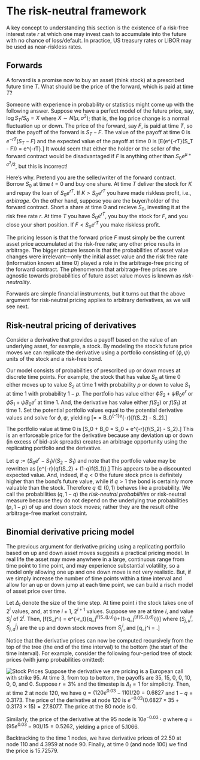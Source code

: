 # The risk-neutral framework

A key concept to understanding this section is the existence of a risk-free interest rate $r$ at which one may invest cash to accumulate into the future with no chance of loss/default.  In practice, US treasury rates or LIBOR may be used as near-riskless rates.

## Forwards

A forward is a promise now to buy an asset (think stock) at a prescribed future time $T$.  What should be the price of the forward, which is paid at time $T$?

Someone with experience in probability or statistics might come up with the following answer.  Suppose we have a perfect model of the future price, say, $\log S_T/S_0 = X$ where $X\sim N(\mu, \sigma^2)$; that is, the log price change is a normal fluctuation up or down.  The price of the forward, say $F$, is paid at time $T$, so that the payoff of the forward is $S_T - F$.  The value of the payoff at time $0$ is $e^{-rT}(S_T - F)$ and the expected value of the payoff at time $0$ is
\[E(e^{-rT}(S_T - F)) = e^{-rT}\left[S_0e^{\mu + \sigma^2/2}-F\right].\]
It would seem that either the holder or the seller of the forward contract would be disadvantaged if $F$ is anything other than $S_0e^{\mu + \sigma^2/2}$, but this is incorrect!

Here's why.  Pretend you are the seller/writer of the forward contract.  Borrow $S_0$ at time $t=0$ and buy one share.  At time $T$ deliver the stock for $K$ and repay the loan of $S_0e^{rT}$.  If $K > S_0e^{rT}$ you have made riskless profit, i.e., *arbitrage*.  On the other hand, suppose you are the buyer/holder of the forward contract.  Short a share at time $0$ and recieve $S_0$, investing it at the risk free rate $r$. At time $T$ you have $S_0e^{rT}$, you buy the stock for $F$, and you close your short position.  If $F < S_0e^{rT}$ you make riskless profit.  

The pricing lesson is that the forward price $F$ must simply be the current asset price accumulated at the risk-free rate; any other price results in arbitrage.  The bigger picture lesson is that the probabilities of asset value changes were irrelevant---only the initial asset value and the risk free rate (information known at time 0) played a role in the arbitrage-free pricing of the forward contract.  The phenomenon that arbitrage-free prices are agnostic towards probabilities of future asset value moves is known as *risk-neutrality*. 

Forwards are simple financial instruments, but it turns out that the above argument for risk-neutral pricing applies to arbitrary derivatives, as we will see next.

## Risk-neutral pricing of derivatives

Consider a derivative that provides a payoff based on the value of an underlying asset, for example, a stock.  By modeling the stock's future price moves we can replicate the derivative using a portfolio consisting of $(\phi, \psi)$ units of the stock and a risk-free bond.  

Our model consists of probabilities of prescribed up or down moves at discrete time points.  For example, the stock that has value $S_0$ at time $0$ either moves up to value $S_2$ at time 1 with probability $p$ or down to value $S_1$ at time $1$ with probability $1-p$.  The portfolio has value either $\phi S_2 + \psi B_0e^{r}$ or $\phi S_1 + \psi B_0e^{r}$ at time $1$.  And, the derivative has value either $f(S_2)$ or $f(S_1)$ at time $1$.  Set the potential portfolio values equal to the potential derivative values and solve for $\phi, \psi$, yielding
\[\phi = \frac{f(S_2)-f(S_1)}{S_2 - S_1}\quad\text{and}\quad \psi = B_0^{-1}e^{-r}[f(S_2) - \phi S_2].\]

The portfolio value at time 0 is
\[\phi S_0 + \psi B_0 = S_0 \frac{f(S_2)-f(S_1)}{S_2 - S_1} + e^{-r}\left\{f(S_2) - \frac{f(S_2)-f(S_1)}{S_2 - S_1}S_2\right\}.\]
This is an enforceable price for the derivative because any deviation up or down (in excess of bid-ask spreads) creates an arbitrage opportunity using the replicating portfolio and the derivative.  

Let $q := (S_0 e^r - S_1)/(S_2-S_1)$ and note that the portfolio value may be rewritten as
\[e^{-r}\left\{qf(S_2) + (1-q)f(S_1)\right\}.\]
This appears to be a discounted expected value.  And, indeed, if $q<0$ the future stock price is definitely higher than the bond's future value, while if $q>1$ the bond is certainly more valuable than the stock.  Therefore $q\in (0,1)$ behaves like a probability.  We call the probabilities $(q,1-q)$ the *risk-neutral probabilities* or risk-neutral measure because they do not depend on the underlying true probabilities $(p,1-p)$ of up and down stock moves; rather they are the result ofthe arbitrage-free market constraint.  

## Binomial derivative pricing model

The previous argument for derivative pricing using a replicating portfolio based on up and down asset moves suggests a practical pricing model.  In real life the asset may move anywhere in a large, continuous range from time point to time point, and may experience substantial volatility, so a model only allowing one up and one down move is not very realistic.  But, if we simply increase the number of time points within a time interval and allow for an up or down jump at each time point, we can build a risch model of asset price over time. 

Let $\Delta_t$ denote the size of the time step.  At time point $i$ the stock takes one of $2^i$ values, and, at time $i+1$, $2^{i+1}$ values. Suppose we are at time $i$, and value $S_j^i$ of $2^{i}$.  Then, 
\[f(S_j^i) = e^{-r\Delta_t}\left\{q_j^if(S_{j,u}^i)+(1-q_j^i)f(S_{j,d}^i)\right\}\]
where $(S_{j,u}^i, S_{j,d}^i)$ are the up and down stock moves from $S_j^i$, and
\[q_j^i = \frac{S_j^i e^{r\Delta_t} - S_{j,d}^i}{S_{j,u}^i-S_{j,d}^i}.\]

Notice that the derivative prices can now be computed recursively from the top of the tree (the end of the time interval) to the bottom (the start of the time interval).  For example, consider the following four-period tree of stock prices (with jump probabilities omitted):

![Stock Prices](tree_stock.png)
Suppose the derivative we are pricing is a European call with strike $95$.  At time 3, from top to bottom, the payoffs are 35, 15, 0, 0, 10, 0, 0, and 0.  Suppose $r = 3\%$ and the timestep is $\Delta_t = 1$ for simplicity.  Then, at time 2 at node $120$, we have $q = (120 e^{0.03} - 110)/20 = 0.6827$ and $1-q=0.3173$.  The price of the derivative at node 120 is $e^{-0.03}(0.6827\times 35 + 0.3173 \times 15) = 27.8077$. The price at the 80 node is 0. 

Similarly, the price of the derivative at the $95$ node is $10e^{-0.03}\cdot q$ where $q = (95 e^{0.03} - 90)/15 = 0.5262$, yielding a price of $5.1066$.  

Backtracking to the time 1 nodes, we have derivative prices of 22.50 at node 110 and 4.3959 at node 90.  Finally, at time 0 (and node 100) we find the price is 15.72579.  











